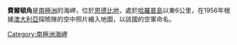 {{coord|67|17|S|46|59|E|source:GNIS|display=title}}

'''費爾頓角'''是[[南極洲|南極洲]]的海岬，位於[[恩德比地|恩德比地]]，處於[[哈羅普島|哈羅普島]]以東6公里，在1956年根據[[澳大利亞|澳大利亞]]探險隊的空中照片繪入地圖，以該國的空軍命名。

{{Antarctica-geo-stub}}
[[Category:南極洲海岬|Category:南極洲海岬]]